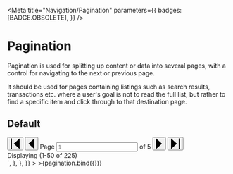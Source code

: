 
<Meta
  title="Navigation/Pagination"
  parameters={{
    badges: [BADGE.OBSOLETE],
  }}
/>


# Pagination

Pagination is used for splitting up content or data into several pages, with a control for navigating to the next or previous page.

It should be used for pages containing listings such as search results, transactions etc. where a user's goal is not to read the full list, but rather to find a specific item and click through to that destination page.

## Default

<Canvas>
  <Story
    name="Default"
    argTypes={{
      placeholder: {
        name: "Placeholder",
      },
      totalPages: {
        name: "Total Pages",
      },
      displayText: {
        name: "Display Text",
      },
    }}
    args={{
      placeholder: "1",
      totalPages: "5",
      displayText: "Displaying (1-50 of 225)",
    }}
    parameters={{
      docs: {
        source: {
          code: `
		<div class="made-c-pagination">
			<div class="made-c-pagination__controls">
				<button type="button" class="made-c-pagination__button">
					<svg
						width="20"
						height="24"
						class="made-c-pagination__icon"
						viewBox="0 0 20 24"
						xmlns="http://www.w3.org/2000/svg"
					>
						<title>pagination - first</title>
						<path
							d="M19.879 0v24L6.545 12 19.88 0zM2.182 0v24H0V0h2.182z"
							fill="currentColor"
							fill-rule="evenodd"
						/>
					</svg>
				</button>
				<button type="button" class="made-c-pagination__button">
					<svg
						width="14"
						height="24"
						class="made-c-pagination__icon"
						viewBox="0 0 14 24"
						xmlns="http://www.w3.org/2000/svg"
					>
						<title>pagination - previous</title>
						<path
							d="M0 12l13.333 12V0z"
							fill="currentColor"
							fill-rule="evenodd"
						/>
					</svg>
				</button>
				<label
					for="page"
					class="made-c-form__label made-c-form__label--pagination"
				>
					Page
				</label>
				<input
					type="text"
					id="page"
					name="page"
					class="made-c-text-input made-c-pagination__input"
					placeholder="1"
				/>
				<span class="made-c-pagination__item"> of 5 </span>
				<button
					type="button"
					class="made-c-pagination__button made-u-margin-left-4-x"
				>
					<svg
						width="14"
						height="24"
						class="made-c-pagination__icon"
						viewBox="0 0 14 24"
						xmlns="http://www.w3.org/2000/svg"
					>
						<title>pagination - next</title>
						<path
							d="M13.333 12L0 24V0z"
							fill="currentColor"
							fill-rule="evenodd"
						/>
					</svg>
				</button>
				<button type="button" class="made-c-pagination__button">
					<svg
						width="20"
						height="24"
						class="made-c-pagination__icon"
						viewBox="0 0 20 24"
						xmlns="http://www.w3.org/2000/svg"
					>
						<title>pagination - last</title>
						<path
							d="M0 0v24l13.333-12L0 0zm17.697 0v24h2.182V0h-2.182z"
							fill="currentColor"
							fill-rule="evenodd"
						/>
					</svg>
				</button>
			</div>
			<div class="made-c-pagination__count made-u-margin-left-2-x--md">
				Displaying (1-50 of 225)
			</div>
		</div>`,
        },
      },
    }}
  >
    >{pagination.bind({})}
  </Story>
</Canvas>
